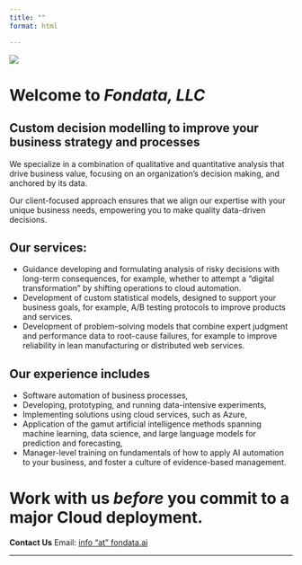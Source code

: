 ```yaml
---
title: ""
format: html

---
```

::: {.panel-fill}
![](SocialNetworkAnalysis_clipped.png)
:::
<!-- Image from https://commons.wikimedia.org/wiki/User:SlvrKy
    licensed under the Creative Commons Attribution-Share Alike 4.0 International license. 
-->

# Welcome to *Fondata, LLC*

## Custom decision modelling to improve your business strategy and processes


We specialize in a combination of qualitative and quantitative analysis that drive business value, focusing on an organization’s decision making, and anchored by its data. 

Our client-focused approach ensures that we align our expertise with your unique business needs, empowering you to make quality data-driven decisions.

## Our services:

-	Guidance developing and formulating analysis of risky decisions with long-term consequences, for example, whether to attempt a “digital transformation” by shifting operations to cloud automation. 
-	Development of custom statistical models, designed to support your business goals, for example, A/B testing protocols to improve products and services.
-	Development of problem-solving models that combine expert judgment and performance data to root-cause failures, for example to improve reliability in lean manufacturing or distributed web services.

## Our experience includes

-	Software automation of business processes,
-	Developing, prototyping, and running data-intensive experiments,  
-	Implementing solutions using cloud services, such as Azure,
-	Application of the gamut artificial intelligence methods spanning machine learning, data science, and large language models for prediction and forecasting,
-	Manager-level training on fundamentals of how to apply AI automation to your business, and foster a culture of evidence-based management.

# Work with us *before* you commit to a major Cloud deployment.

**Contact Us**
Email: [info "at" fondata.ai](<info@fondata.ai>){.text-font}

----
